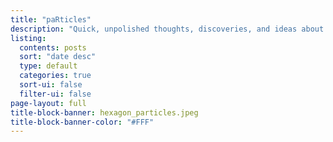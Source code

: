 ```yaml
---
title: "paRticles"
description: "Quick, unpolished thoughts, discoveries, and ideas about all things R."
listing:
  contents: posts
  sort: "date desc"
  type: default
  categories: true
  sort-ui: false
  filter-ui: false
page-layout: full
title-block-banner: hexagon_particles.jpeg
title-block-banner-color: "#FFF"
---
```

